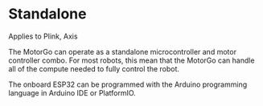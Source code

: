 
# Standalone

<Callout type="info" emoji="🤖">
    Applies to Plink, Axis
</Callout>

The MotorGo can operate as a standalone microcontroller and motor controller combo. For most robots, this mean that the MotorGo can handle all of the compute needed to fully control the robot.

The onboard ESP32 can be programmed with the Arduino programming language in Arduino IDE or PlatformIO.